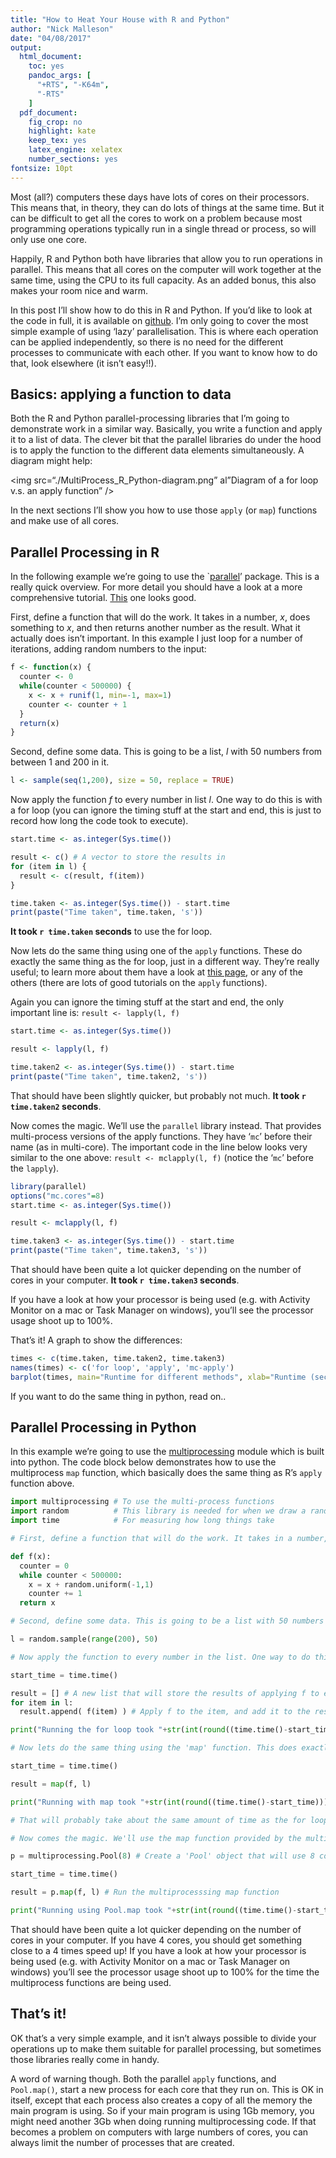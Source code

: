 ```yaml
---
title: "How to Heat Your House with R and Python"
author: "Nick Malleson"
date: "04/08/2017"
output:
  html_document: 
    toc: yes
    pandoc_args: [
      "+RTS", "-K64m",
      "-RTS"
    ]
  pdf_document:
    fig_crop: no
    highlight: kate
    keep_tex: yes
    latex_engine: xelatex
    number_sections: yes
fontsize: 10pt
---
```


Most (all?) computers these days have lots of cores on their processors. This means that, in theory, they can do lots of things at the same time. But it can be difficult to get all the cores to work on a problem because most programming operations typically run in a single thread or process, so will only use one core. 

Happily, R and Python both have libraries that allow you to run operations in parallel. This means that all cores on the computer will work together at the same time, using the CPU to its full capacity. As an added bonus, this also makes your room nice and warm.

In this post I'll show how to do this in R and Python. If you'd like to look at the code in full, it is available on [github](https://github.com/nickmalleson/surf/blob/master/projects/extras/MultiProcess_R_Python.Rmd). I'm only going to cover the most simple example of using 'lazy' parallelisation. This is where each operation can be applied independently, so there is no need for the different processes to communicate with each other. If you want to know how to do that, look elsewhere (it isn't easy!!).


## Basics: applying a function to data

Both the R and Python parallel-processing libraries that I'm going to demonstrate work in a similar way. Basically, you write a function and apply it to a list of data. The clever bit that the parallel libraries do under the hood is to apply the function to the different data elements simultaneously. A diagram might help:

<img src="./MultiProcess_R_Python-diagram.png" al"Diagram of a for loop v.s. an apply function" />

In the next sections I'll show you how to use those `apply` (or `map`) functions and make use of all cores.


## Parallel Processing in R

In the following example we're going to use the  `[parallel](http://stat.ethz.ch/R-manual/R-devel/library/parallel/doc/parallel.pdf)' package. This is a really quick overview. For more detail you should have a look at a more comprehensive tutorial. [This](https://www.r-bloggers.com/how-to-go-parallel-in-r-basics-tips/) one looks good. 

First, define a function that will do the work. It takes in a number, _x_, does something to _x_, and then returns another number as the result. What it actually does isn't important. In this example I just loop for a number of iterations, adding random numbers to the input:

```r
f <- function(x) {
  counter <- 0
  while(counter < 500000) {
    x <- x + runif(1, min=-1, max=1)
    counter <- counter + 1
  }
  return(x)
}
```

Second, define some data. This is going to be a list, _l_ with 50 numbers from between 1 and 200 in it.

```r
l <- sample(seq(1,200), size = 50, replace = TRUE)
```

Now apply the function _f_ to every number in list _l_. One way to do this is with a for loop (you can ignore the timing stuff at the start and end, this is just to record how long the code took to execute).

```r
start.time <- as.integer(Sys.time())

result <- c() # A vector to store the results in
for (item in l) {
  result <- c(result, f(item))
}

time.taken <- as.integer(Sys.time()) - start.time
print(paste("Time taken", time.taken, 's'))
```

**It took `r time.taken` seconds** to use the for loop. 

Now lets do the same thing using one of the `apply` functions. These do exactly the same thing as the for loop, just in a different way. They're really useful; to learn more about them have a look at [this page](https://www.r-bloggers.com/the-r-apply-function-a-tutorial-with-examples/), or any of the others (there are lots of good tutorials on the `apply` functions).

Again you can ignore the timing stuff at the start and end, the only important line is: `result <- lapply(l, f)`

```r
start.time <- as.integer(Sys.time())

result <- lapply(l, f)

time.taken2 <- as.integer(Sys.time()) - start.time
print(paste("Time taken", time.taken2, 's'))
```

That should have been slightly quicker, but probably not much. **It took `r time.taken2` seconds**.

Now comes the magic. We'll use the `parallel` library instead. That provides multi-process versions of the apply functions. They have '`mc`' before their name (as in multi-core). The important code in the line below looks very similar to the one above: `result <- mclapply(l, f)` (notice the '`mc`' before the `lapply`).

```r
library(parallel)
options("mc.cores"=8)
start.time <- as.integer(Sys.time())

result <- mclapply(l, f)

time.taken3 <- as.integer(Sys.time()) - start.time
print(paste("Time taken", time.taken3, 's'))
```

That should have been quite a lot quicker depending on the number of cores in your computer. **It took `r time.taken3` seconds**.

If you have a look at how your processor is being used (e.g. with Activity Monitor on a mac or Task Manager on windows), you'll see the processor usage shoot up to 100%.

That's it! A graph to show the differences:

```r
times <- c(time.taken, time.taken2, time.taken3)
names(times) <- c('for loop', 'apply', 'mc-apply')
barplot(times, main="Runtime for different methods", xlab="Runtime (seconds)")
```

If you want to do the same thing in python, read on..

## Parallel Processing in Python

In this example we're going to use the [multiprocessing](https://docs.python.org/2/library/multiprocessing.html) module which is built into python. The code block below demonstrates how to use the multiprocess `map` function, which basically does the same thing as R's `apply` function above.

```python
import multiprocessing # To use the multi-process functions
import random          # This library is needed for when we draw a random number
import time            # For measuring how long things take

# First, define a function that will do the work. It takes in a number, x, does something to _x_, and then returns another number as the result. What it actually does isn't important. In this example I just loop for a number of iterations, adding random numbers to x:

def f(x):
  counter = 0
  while counter < 500000:
    x = x + random.uniform(-1,1)
    counter += 1
  return x

# Second, define some data. This is going to be a list with 50 numbers from between 0 and 199.

l = random.sample(range(200), 50)

# Now apply the function to every number in the list. One way to do this is with a for loop (you can ignore the timing stuff at the start and end, this is just to record how long the code took to execute).

start_time = time.time()

result = [] # A new list that will store the results of applying f to each item in l
for item in l:
  result.append( f(item) ) # Apply f to the item, and add it to the results list

print("Running the for loop took "+str(int(round((time.time()-start_time))))+" seconds.")

# Now lets do the same thing using the 'map' function. This does exactly the same thing as the for loop, just in a different way.

start_time = time.time()

result = map(f, l)

print("Running with map took "+str(int(round((time.time()-start_time))))+" seconds.")

# That will probably take about the same amount of time as the for loop.

# Now comes the magic. We'll use the map function provided by the multiprocessing library instead. That does the same thing, but it will run the function on different cores at the same time

p = multiprocessing.Pool(8) # Create a 'Pool' object that will use 8 cores

start_time = time.time()

result = p.map(f, l) # Run the multiprocesssing map function

print("Running using Pool.map took "+str(int(round((time.time()-start_time))))+" seconds.")

```

That should have been quite a lot quicker depending on the number of cores in your computer. If you have 4 cores, you should get something close to a 4 times speed up! If you have a look at how your processor is being used (e.g. with Activity Monitor on a mac or Task Manager on windows) you'll see the processor usage shoot up to 100% for the time the multiprocess functions are being used.


## That's it!

OK that's a very simple example, and it isn't always possible to divide your operations up to make them suitable for parallel processing, but sometimes those libraries really come in handy.

A word of warning though. Both the parallel `apply` functions, and `Pool.map()`, start a new process for each core that they run on. This is OK in itself, except that each process also creates a copy of all the memory the main program is using. So if your main program is using 1Gb memory, you might need another 3Gb when doing running multiprocessing code. If that becomes a problem on computers with large numbers of cores, you can always limit the number of processes that are created.